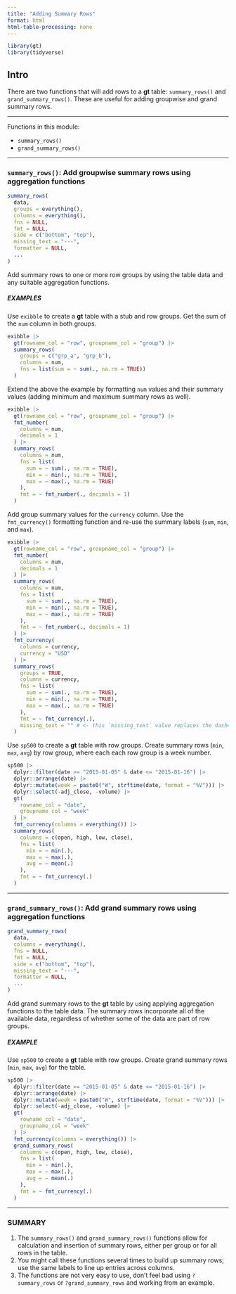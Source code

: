 ```yaml
---
title: "Adding Summary Rows"
format: html
html-table-processing: none
---
```


```r
library(gt)
library(tidyverse)
```

## Intro

There are two functions that will add rows to a **gt** table: `summary_rows()` and `grand_summary_rows()`. These are useful for adding groupwise and grand summary rows.

------

Functions in this module:

- `summary_rows()`
- `grand_summary_rows()`

------


### `summary_rows()`: Add groupwise summary rows using aggregation functions

```r
summary_rows(
  data,
  groups = everything(),
  columns = everything(),
  fns = NULL,
  fmt = NULL,
  side = c("bottom", "top"),
  missing_text = "---",
  formatter = NULL,
  ...
)
```

Add summary rows to one or more row groups by using the table data and any suitable aggregation functions.

##### EXAMPLES

Use `exibble` to create a **gt** table with a stub and row groups. Get the sum of the `num` column in both groups.

```r
exibble |>
  gt(rowname_col = "row", groupname_col = "group") |>
  summary_rows(
    groups = c("grp_a", "grp_b"),
    columns = num,
    fns = list(sum = ~ sum(., na.rm = TRUE))
  )
```


Extend the above the example by formatting `num` values and their summary values (adding minimum and maximum summary rows as well).

```r
exibble |>
  gt(rowname_col = "row", groupname_col = "group") |>
  fmt_number(
    columns = num,
    decimals = 1
  ) |>
  summary_rows(
    columns = num,
    fns = list(
      sum = ~ sum(., na.rm = TRUE),
      min = ~ min(., na.rm = TRUE),
      max = ~ max(., na.rm = TRUE)
    ),
    fmt = ~ fmt_number(., decimals = 1)
  )
```


Add group summary values for the `currency` column. Use the `fmt_currency()` formatting function and re-use the summary labels (`sum`, `min`, and `max`).

```r
exibble |>
  gt(rowname_col = "row", groupname_col = "group") |>
  fmt_number(
    columns = num,
    decimals = 1
  ) |>
  summary_rows(
    columns = num,
    fns = list(
      sum = ~ sum(., na.rm = TRUE),
      min = ~ min(., na.rm = TRUE),
      max = ~ max(., na.rm = TRUE)
    ),
    fmt = ~ fmt_number(., decimals = 1)
  ) |>
  fmt_currency(
    columns = currency,
    currency = "USD"
  ) |>
  summary_rows(
    groups = TRUE,
    columns = currency,
    fns = list(
      sum = ~ sum(., na.rm = TRUE),
      min = ~ min(., na.rm = TRUE),
      max = ~ max(., na.rm = TRUE)
    ),
    fmt = ~ fmt_currency(.),
    missing_text = "" # <- this `missing_text` value replaces the dashes with nothing
  )
```


Use `sp500` to create a **gt** table with row groups. Create summary rows (`min`, `max`, `avg`) by row group, where each each row group is a week number.

```r
sp500 |>
  dplyr::filter(date >= "2015-01-05" & date <= "2015-01-16") |>
  dplyr::arrange(date) |>
  dplyr::mutate(week = paste0("W", strftime(date, format = "%V"))) |>
  dplyr::select(-adj_close, -volume) |>
  gt(
    rowname_col = "date",
    groupname_col = "week"
  ) |>
  fmt_currency(columns = everything()) |>
  summary_rows(
    columns = c(open, high, low, close),
    fns = list(
      min = ~ min(.),
      max = ~ max(.),
      avg = ~ mean(.)
    ),
    fmt = ~ fmt_currency(.)
  )
```

------

### `grand_summary_rows()`: Add grand summary rows using aggregation functions

```r
grand_summary_rows(
  data,
  columns = everything(),
  fns = NULL,
  fmt = NULL,
  side = c("bottom", "top"),
  missing_text = "---",
  formatter = NULL,
  ...
)
```

Add grand summary rows to the **gt** table by using applying aggregation functions to the table data. The summary rows incorporate all of the available data, regardless of whether some of the data are part of row groups.

##### EXAMPLE

Use `sp500` to create a **gt** table with row groups. Create grand summary rows (`min`, `max`, `avg`) for the table.

```r
sp500 |>
  dplyr::filter(date >= "2015-01-05" & date <= "2015-01-16") |>
  dplyr::arrange(date) |>
  dplyr::mutate(week = paste0("W", strftime(date, format = "%V"))) |>
  dplyr::select(-adj_close, -volume) |>
  gt(
    rowname_col = "date",
    groupname_col = "week"
  ) |>
  fmt_currency(columns = everything()) |>
  grand_summary_rows(
    columns = c(open, high, low, close),
    fns = list(
      min = ~ min(.),
      max = ~ max(.),
      avg = ~ mean(.)
    ),
    fmt = ~ fmt_currency(.)
  )
```

------

### SUMMARY

1. The `summary_rows()` and `grand_summary_rows()` functions allow for calculation and insertion of summary rows, either per group or for all rows in the table.
2. You might call these functions several times to build up summary rows; use the same labels to line up entries across columns.
3. The functions are not very easy to use, don't feel bad using `?summary_rows` or `?grand_summary_rows` and working from an example.

